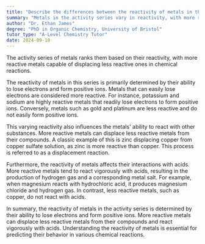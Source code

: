 ```yaml
---
title: "Describe the differences between the reactivity of metals in the activity series"
summary: "Metals in the activity series vary in reactivity, with more reactive metals capable of displacing less reactive ones in chemical reactions."
author: "Dr. Ethan James"
degree: "PhD in Organic Chemistry, University of Bristol"
tutor_type: "A-Level Chemistry Tutor"
date: 2024-09-10
---
```


The activity series of metals ranks them based on their reactivity, with more reactive metals capable of displacing less reactive ones in chemical reactions.

The reactivity of metals in this series is primarily determined by their ability to lose electrons and form positive ions. Metals that can easily lose electrons are considered more reactive. For instance, potassium and sodium are highly reactive metals that readily lose electrons to form positive ions. Conversely, metals such as gold and platinum are less reactive and do not easily form positive ions.

This varying reactivity also influences the metals' ability to react with other substances. More reactive metals can displace less reactive metals from their compounds. A classic example of this is zinc displacing copper from copper sulfate solution, as zinc is more reactive than copper. This process is referred to as a displacement reaction.

Furthermore, the reactivity of metals affects their interactions with acids. More reactive metals tend to react vigorously with acids, resulting in the production of hydrogen gas and a corresponding metal salt. For example, when magnesium reacts with hydrochloric acid, it produces magnesium chloride and hydrogen gas. In contrast, less reactive metals, such as copper, do not react with acids.

In summary, the reactivity of metals in the activity series is determined by their ability to lose electrons and form positive ions. More reactive metals can displace less reactive metals from their compounds and react vigorously with acids. Understanding the reactivity of metals is essential for predicting their behavior in various chemical reactions.
    